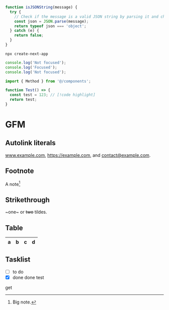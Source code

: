 
```js
function isJSONString(message) {
  try {
    // Check if the message is a valid JSON string by parsing it and checking if it's an object or not
    const json = JSON.parse(message);
    return typeof json === 'object';
  } catch (e) {
    return false;
  }
}
```

```text
npx create-next-app
```

```ts
console.log('Not focused');
console.log('Focused');
console.log('Not focused');
```

```js
import { Method } from '@/components';

function Test() => {
  const test = 123; // [!code highlight]
  return test;
}
```

# GFM

## Autolink literals

www.example.com, https://example.com, and contact@example.com.

## Footnote

A note[^1]

[^1]: Big note.

## Strikethrough

~one~ or ~~two~~ tildes.

## Table

| a   | b   |   c |  d  |
| --- | :-- | --: | :-: |

## Tasklist

- [ ] to do
- [x] done done test

<Method type="get">get</Method>
